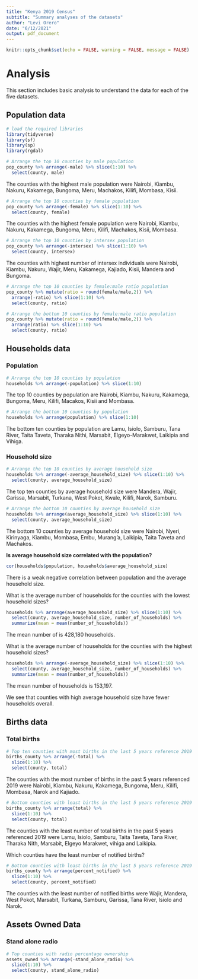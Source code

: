 ```yaml
---
title: "Kenya 2019 Census"
subtitle: "Summary analyses of the datasets"
author: "Levi Orero"
date: "6/12/2021"
output: pdf_document
---
```


```r
knitr::opts_chunk$set(echo = FALSE, warning = FALSE, message = FALSE)
```

# Analysis

This section includes basic analysis to understand the data for each of the five datasets.

## Population data

```r
# load the required libraries
library(tidyverse)
library(sf)
library(sp)
library(rgdal)
```

```r
# Arrange the top 10 counties by male population
pop_county %>% arrange(-male) %>% slice(1:10) %>% 
  select(county, male)
```

The counties with the highest male population were Nairobi, Kiambu, Nakuru, Kakamega, Bungoma, Meru, Machakos, Kilifi, Mombasa, Kisii.

```r
# Arrange the top 10 counties by female population
pop_county %>% arrange(-female) %>% slice(1:10) %>% 
  select(county, female)
```

The counties with the highest female population were Nairobi, Kiambu, Nakuru, Kakamega, Bungoma, Meru, Kilifi, Machakos, Kisii, Mombasa.

```r
# Arrange the top 10 counties by intersex population
pop_county %>% arrange(-intersex) %>% slice(1:10) %>% 
  select(county, intersex)
```

The counties with highest number of intersex individuals were Nairobi, Kiambu, Nakuru, Wajir, Meru, Kakamega, Kajiado, Kisii, Mandera and Bungoma.

```r
# Arrange the top 10 counties by female:male ratio population
pop_county %>% mutate(ratio = round(female/male,2)) %>% 
  arrange(-ratio) %>% slice(1:10) %>% 
  select(county, ratio)
```

```r
# Arrange the bottom 10 counties by female:male ratio population
pop_county %>% mutate(ratio = round(female/male,2)) %>% 
  arrange(ratio) %>% slice(1:10) %>% 
  select(county, ratio)
```


## Households data

### Population
```r
# Arrange the top 10 counties by population
households %>% arrange(-population) %>% slice(1:10)
```

The top 10 counties by population are Nairobi, Kiambu, Nakuru, Kakamega, Bungoma, Meru, Kilifi, Macakos, Kisii and Mombasa.

```r
# Arrange the bottom 10 counties by population
households %>% arrange(population) %>% slice(1:10)
```

The bottom ten counties by population are Lamu, Isiolo, Samburu, Tana River, Taita Taveta, Tharaka Nithi, Marsabit, Elgeyo-Marakwet, Laikipia and Vihiga.

### Household size

```r
# Arrange the top 10 counties by average household size
households %>% arrange(-average_household_size) %>% slice(1:10) %>% 
  select(county, average_household_size)
```

The top ten counties by average household size were Mandera, Wajir, Garissa, Marsabit, Turkana, West Pokot, Kwale, Kilifi, Narok, Samburu.

```r
# Arrange the bottom 10 counties by average household size
households %>% arrange(average_household_size) %>% slice(1:10) %>% 
  select(county, average_household_size)
```

The bottom 10 counties by average household size were Nairobi, Nyeri, Kirinyaga, Kiambu, Mombasa, Embu, Murang'a, Laikipia, Taita Taveta and Machakos.

**Is average household size correlated with the population?**

```r
cor(households$population, households$average_household_size)
```
There is a weak negative correlation between population and the average household size.

What is the average number of households for the counties with the lowest household sizes?

```r
households %>% arrange(average_household_size) %>% slice(1:10) %>% 
  select(county, average_household_size, number_of_households) %>% 
  summarize(mean = mean(number_of_households))

```
The mean number of is 428,180 households.

What is the average number of households for the counties with the highest household sizes?

```r
households %>% arrange(-average_household_size) %>% slice(1:10) %>% 
  select(county, average_household_size, number_of_households) %>% 
  summarize(mean = mean(number_of_households))
```
The mean number of households is 153,197.

We see that counties with high average household size have fewer households overall.

## Births data

### Total births

```r
# Top ten counties with most births in the last 5 years reference 2019
births_county %>% arrange(-total) %>%
  slice(1:10) %>% 
  select(county, total)
```


The counties with the most number of births in the past 5 years referenced 2019 were Nairobi, Kiambu, Nakuru, Kakamega, Bungoma, Meru, Kilifi, Mombasa, Narok and Kajiado.

```r
# Bottom counties with least births in the last 5 years reference 2019
births_county %>% arrange(total) %>%
  slice(1:10) %>% 
  select(county, total)
```

The counties with the least number of total births in the past 5 years referenced 2019 were Lamu, Isiolo, Samburu, Taita Taveta, Tana River, Tharaka Nith, Marsabit, Elgeyo Marakwet, vihiga and Laikipia.

Which counties have the least number of notified births?

```r
# Bottom counties with least births in the last 5 years reference 2019
births_county %>% arrange(percent_notified) %>%
  slice(1:10) %>% 
  select(county, percent_notified)
```

The counties with the least number of notified births were Wajir, Mandera, West Pokot, Marsabit, Turkana, Samburu, Garissa, Tana River, Isiolo and Narok.

## Assets Owned Data

### Stand alone radio
```r
# Top counties with radio percentage ownership
assets_owned %>% arrange(-stand_alone_radio) %>%
  slice(1:10) %>% 
  select(county, stand_alone_radio)
```


